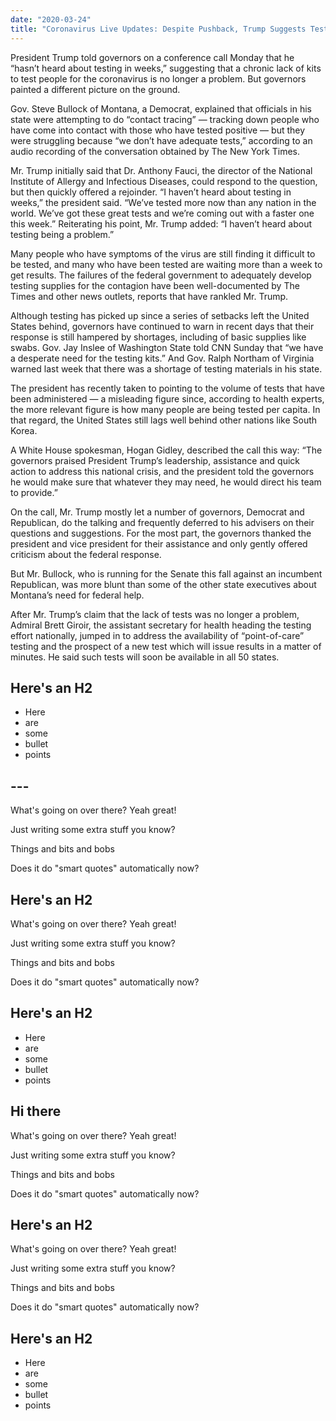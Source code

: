 ```yaml
---
date: "2020-03-24"
title: "Coronavirus Live Updates: Despite Pushback, Trump Suggests Testing No Longer an Issue"
---
```


President Trump told governors on a conference call Monday that he “hasn’t heard about testing in weeks,” suggesting that a chronic lack of kits to test people for the coronavirus is no longer a problem. But governors painted a different picture on the ground.

Gov. Steve Bullock of Montana, a Democrat, explained that officials in his state were attempting to do “contact tracing” — tracking down people who have come into contact with those who have tested positive — but they were struggling because “we don’t have adequate tests,” according to an audio recording of the conversation obtained by The New York Times.

Mr. Trump initially said that Dr. Anthony Fauci, the director of the National Institute of Allergy and Infectious Diseases, could respond to the question, but then quickly offered a rejoinder. “I haven’t heard about testing in weeks,” the president said. “We’ve tested more now than any nation in the world. We’ve got these great tests and we’re coming out with a faster one this week.” Reiterating his point, Mr. Trump added: “I haven’t heard about testing being a problem.”

Many people who have symptoms of the virus are still finding it difficult to be tested, and many who have been tested are waiting more than a week to get results. The failures of the federal government to adequately develop testing supplies for the contagion have been well-documented by The Times and other news outlets, reports that have rankled Mr. Trump.

Although testing has picked up since a series of setbacks left the United States behind, governors have continued to warn in recent days that their response is still hampered by shortages, including of basic supplies like swabs. Gov. Jay Inslee of Washington State told CNN Sunday that “we have a desperate need for the testing kits.” And Gov. Ralph Northam of Virginia warned last week that there was a shortage of testing materials in his state.

The president has recently taken to pointing to the volume of tests that have been administered — a misleading figure since, according to health experts, the more relevant figure is how many people are being tested per capita. In that regard, the United States still lags well behind other nations like South Korea.

A White House spokesman, Hogan Gidley, described the call this way: “The governors praised President Trump’s leadership, assistance and quick action to address this national crisis, and the president told the governors he would make sure that whatever they may need, he would direct his team to provide.”

On the call, Mr. Trump mostly let a number of governors, Democrat and Republican, do the talking and frequently deferred to his advisers on their questions and suggestions. For the most part, the governors thanked the president and vice president for their assistance and only gently offered criticism about the federal response.

But Mr. Bullock, who is running for the Senate this fall against an incumbent Republican, was more blunt than some of the other state executives about Montana’s need for federal help.

After Mr. Trump’s claim that the lack of tests was no longer a problem, Admiral Brett Giroir, the assistant secretary for health heading the testing effort nationally, jumped in to address the availability of “point-of-care” testing and the prospect of a new test which will issue results in a matter of minutes. He said such tests will soon be available in all 50 states.

## Here's an H2

- Here
- are
- some
- bullet
- points

## ---

What's going on over there? Yeah great!

Just writing some extra stuff you know?

Things and bits and bobs

Does it do "smart quotes" automatically now?

## Here's an H2

What's going on over there? Yeah great!

Just writing some extra stuff you know?

Things and bits and bobs

Does it do "smart quotes" automatically now?

## Here's an H2

- Here
- are
- some
- bullet
- points

## Hi there

What's going on over there? Yeah great!

Just writing some extra stuff you know?

Things and bits and bobs

Does it do "smart quotes" automatically now?

## Here's an H2

What's going on over there? Yeah great!

Just writing some extra stuff you know?

Things and bits and bobs

Does it do "smart quotes" automatically now?

## Here's an H2

- Here
- are
- some
- bullet
- points
